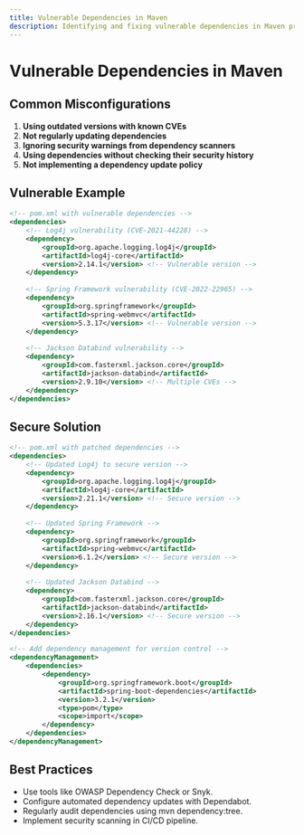 ```yaml
---
title: Vulnerable Dependencies in Maven
description: Identifying and fixing vulnerable dependencies in Maven projects
---
```


# Vulnerable Dependencies in Maven

## Common Misconfigurations

1. **Using outdated versions with known CVEs**
2. **Not regularly updating dependencies**
3. **Ignoring security warnings from dependency scanners**
4. **Using dependencies without checking their security history**
5. **Not implementing a dependency update policy**

## Vulnerable Example

```xml
<!-- pom.xml with vulnerable dependencies -->
<dependencies>
    <!-- Log4j vulnerability (CVE-2021-44228) -->
    <dependency>
        <groupId>org.apache.logging.log4j</groupId>
        <artifactId>log4j-core</artifactId>
        <version>2.14.1</version> <!-- Vulnerable version -->
    </dependency>
    
    <!-- Spring Framework vulnerability (CVE-2022-22965) -->
    <dependency>
        <groupId>org.springframework</groupId>
        <artifactId>spring-webmvc</artifactId>
        <version>5.3.17</version> <!-- Vulnerable version -->
    </dependency>
    
    <!-- Jackson Databind vulnerability -->
    <dependency>
        <groupId>com.fasterxml.jackson.core</groupId>
        <artifactId>jackson-databind</artifactId>
        <version>2.9.10</version> <!-- Multiple CVEs -->
    </dependency>
</dependencies>
```

## Secure Solution

```xml
<!-- pom.xml with patched dependencies -->
<dependencies>
    <!-- Updated Log4j to secure version -->
    <dependency>
        <groupId>org.apache.logging.log4j</groupId>
        <artifactId>log4j-core</artifactId>
        <version>2.21.1</version> <!-- Secure version -->
    </dependency>
    
    <!-- Updated Spring Framework -->
    <dependency>
        <groupId>org.springframework</groupId>
        <artifactId>spring-webmvc</artifactId>
        <version>6.1.2</version> <!-- Secure version -->
    </dependency>
    
    <!-- Updated Jackson Databind -->
    <dependency>
        <groupId>com.fasterxml.jackson.core</groupId>
        <artifactId>jackson-databind</artifactId>
        <version>2.16.1</version> <!-- Secure version -->
    </dependency>
</dependencies>

<!-- Add dependency management for version control -->
<dependencyManagement>
    <dependencies>
        <dependency>
            <groupId>org.springframework.boot</groupId>
            <artifactId>spring-boot-dependencies</artifactId>
            <version>3.2.1</version>
            <type>pom</type>
            <scope>import</scope>
        </dependency>
    </dependencies>
</dependencyManagement>
```

## Best Practices

* Use tools like OWASP Dependency Check or Snyk.
* Configure automated dependency updates with Dependabot.
* Regularly audit dependencies using mvn dependency:tree.
* Implement security scanning in CI/CD pipeline.